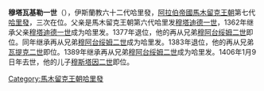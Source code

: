 {{unreferenced|time=2020-05-31T04:20:19+00:00}}
{{NoteTA
|G1=伊斯蘭
}}{{Infobox monarch
| name            =穆塔瓦基勒
| reign           =1362年 – 1406年1月9日
| full name       =
| titles          =
| predecessor     =[[穆塔迪德一世|穆塔迪德一世]]<br>[[穆阿台绥姆二世|穆阿台绥姆二世]]<br>[[穆阿台绥姆二世|穆阿台绥姆二世]]
| successor       =[[穆阿台绥姆二世|穆阿台绥姆二世]]<br>[[瓦提克二世|瓦提克二世]]<br>[[穆斯塔因二世|穆斯塔因二世]]
| royal house     =
| dynasty         =[[馬木留克王朝|馬木留克王朝]]
| father          =[[穆塔迪德一世|穆塔迪德一世]]
| issue          =[[穆斯塔因二世|穆斯塔因二世]]<br>[[穆塔迪德二世|穆塔迪德二世]]<br>[[穆斯塔克菲二世|穆斯塔克菲二世]]<br>[[卡伊姆二世|卡伊姆二世]]<br>[[穆斯坦吉德二世|穆斯坦吉德二世]]
| birth_date   =
| death_date   =1406年1月9日
|}}
'''穆塔瓦基勒一世'''（{{bd|？||1406年|1月9日|}}），伊斯蘭教六十二代哈里發，[[阿拉伯帝國|阿拉伯帝國]][[馬木留克王朝|馬木留克王朝]]第七代[[哈里發|哈里發]]，三次在位。父亲是馬木留克王朝第六代哈里发[[穆塔迪德一世|穆塔迪德一世]]，1362年继承父亲[[穆塔迪德一世|穆塔迪德一世]]成为哈里发。1377年退位，他的再从兄弟[[穆阿台绥姆二世|穆阿台绥姆二世]]即位。同年继承再从兄弟[[穆阿台绥姆二世|穆阿台绥姆二世]]成为哈里发。1383年退位，他的再从兄弟[[瓦提克二世|瓦提克二世]]即位。1389年继承再从兄弟[[穆阿台绥姆二世|穆阿台绥姆二世]]成为哈里发。1406年1月9日年去世，他的儿子[[穆斯塔因二世|穆斯塔因二世]]即位。

{{s-start}}
{{s-hou|[[馬木留克王朝|馬木留克王朝]]||1352年||1406年}}
{{s-rel|su}}
{{s-bef|before=[[穆塔迪德一世|穆塔迪德一世]]}}
{{s-ttl|title=[[伊斯蘭教|伊斯蘭教]]第六十二代[[哈里發列表|哈里發]]（第一次）|years=1362年－1377年}}
{{s-aft|after=[[穆阿台绥姆二世|穆阿台绥姆二世]]}}
{{s-bef|before=[[穆阿台绥姆二世|穆阿台绥姆二世]]}}
{{s-ttl|title=[[伊斯蘭教|伊斯蘭教]]第六十二代[[哈里發列表|哈里發]]（第二次）|years=1377年－1383年}}
{{s-aft|after=[[瓦提克二世|瓦提克二世]]}}
{{s-bef|before=[[穆阿台绥姆二世|穆阿台绥姆二世]]}}
{{s-ttl|title=[[伊斯蘭教|伊斯蘭教]]第六十二代[[哈里發列表|哈里發]]（第三次）|years=1389年－1406年}}
{{s-aft|after=[[穆斯塔因二世|穆斯塔因二世]]}}
{{s-end}}
{{Abbasids}}
{{Authority control}}
[[Category:馬木留克王朝哈里發|Category:馬木留克王朝哈里發]]
